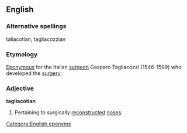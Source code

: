 ==English==

===Alternative spellings===
taliacotian, tagliacozzian

===Etymology===
[[eponymous|Eponymous]] for the Italian [[surgeon]] Gasparo Tagliacozzi (1546-1599) who developed the [[surgery]].

===Adjective===
'''tagliacotian'''
# {{medicine}} Pertaining to surgically [[reconstructed]] [[nose]]s.

[[Category:English eponyms]]